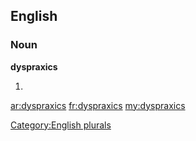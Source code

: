 ==English==

===Noun===
'''dyspraxics'''

# {{plural of|[[dyspraxic]]}}

[[Category:English plurals]]

[[ar:dyspraxics]]
[[fr:dyspraxics]]
[[my:dyspraxics]]